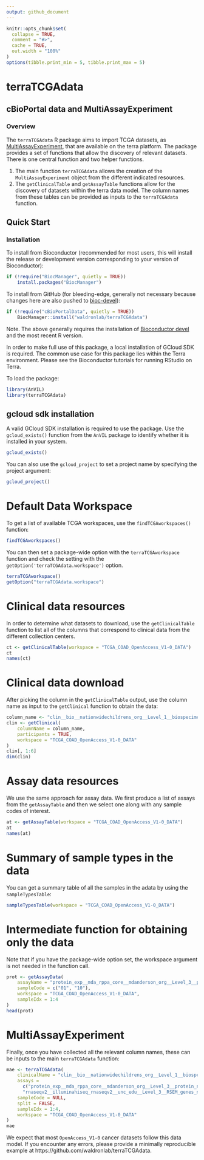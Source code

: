 ```yaml
---
output: github_document
---
```


```r
knitr::opts_chunk$set(
  collapse = TRUE,
  comment = "#>",
  cache = TRUE,
  out.width = "100%"
)
options(tibble.print_min = 5, tibble.print_max = 5)
```

# terraTCGAdata

## cBioPortal data and MultiAssayExperiment

### Overview

The `terraTCGAdata` R package aims to import TCGA datasets, as
[MultiAssayExperiment][1], that are available on the terra platform. The
package provides a set of functions that allow the discovery of
relevant datasets. There is one central function and two helper functions.

1. The main function `terraTCGAdata` allows the creation of the
`MultiAssayExperiment` object from the different indicated resources.
2. The `getClinicalTable` and `getAssayTable` functions allow for the discovery
of datasets within the terra data model. The column names from these
tables can be provided as inputs to the `terraTCGAdata` function.

[1]: http://bioconductor.org/packages/MultiAssayExperiment/

## Quick Start

### Installation

To install from Bioconductor (recommended for most users, this will install the
release or development version corresponding to your version of Bioconductor):

```r
if (!require("BiocManager", quietly = TRUE))
    install.packages("BiocManager")
```

To install from GitHub (for bleeding-edge, generally not necessary because
changes here are also pushed to [bioc-devel][2]):

```r
if (!require("cBioPortalData", quietly = TRUE))
    BiocManager::install("waldronlab/terraTCGAdata")
```

Note. The above generally requires the installation of [Bioconductor devel][2]
and the most recent R version.

[2]: https://contributions.bioconductor.org/use-devel.html?q=devel#mid-october

In order to make full use of this package, a local installation of GCloud
SDK is required. The common use case for this package lies within the
Terra environment. Please see the Bioconductor tutorials for running RStudio
on Terra.

To load the package:

```r
library(AnVIL)
library(terraTCGAdata)
```

## gcloud sdk installation

A valid GCloud SDK installation is required to use the package. Use the
`gcloud_exists()` function from the `AnVIL` package to identify
whether it is installed in your system.

```r
gcloud_exists()
```

You can also use the `gcloud_project` to set a project name by specifying
the project argument:

```r
gcloud_project()
```

# Default Data Workspace

To get a list of available TCGA workspaces, use the `findTCGAworkspaces()`
function:

```r
findTCGAworkspaces()
```

You can then set a package-wide option with the `terraTCGAworkspace` function
and check the setting with the `getOption('terraTCGAdata.workspace')` option.

```r
terraTCGAworkspace()
getOption("terraTCGAdata.workspace")
```

# Clinical data resources

In order to determine what datasets to download, use the `getClinicalTable`
function to list all of the columns that correspond to clinical data
from the different collection centers.

```r
ct <- getClinicalTable(workspace = "TCGA_COAD_OpenAccess_V1-0_DATA")
ct
names(ct)
```

# Clinical data download

After picking the column in the `getClinicalTable` output, use the column
name as input to the `getClinical` function to obtain the data:

```r
column_name <- "clin__bio__nationwidechildrens_org__Level_1__biospecimen__clin"
clin <- getClinical(
    columnName = column_name,
    participants = TRUE,
    workspace = "TCGA_COAD_OpenAccess_V1-0_DATA"
)
clin[, 1:6]
dim(clin)
```

# Assay data resources

We use the same approach for assay data. We first produce a list of assays
from the `getAssayTable` and then we select one along with any sample
codes of interest.

```r
at <- getAssayTable(workspace = "TCGA_COAD_OpenAccess_V1-0_DATA")
at
names(at)
```

# Summary of sample types in the data

You can get a summary table of all the samples in the adata by using the
`sampleTypesTable`:

```r
sampleTypesTable(workspace = "TCGA_COAD_OpenAccess_V1-0_DATA")
```

# Intermediate function for obtaining only the data

Note that if you have the package-wide option set, the workspace argument
is not needed in the function call.

```r
prot <- getAssayData(
    assayName = "protein_exp__mda_rppa_core__mdanderson_org__Level_3__protein_normalization__data",
    sampleCode = c("01", "10"),
    workspace = "TCGA_COAD_OpenAccess_V1-0_DATA",
    sampleIdx = 1:4
)
head(prot)
```

# MultiAssayExperiment

Finally, once you have collected all the relevant column names,
these can be inputs to the main `terraTCGAdata` function:

```r
mae <- terraTCGAdata(
    clinicalName = "clin__bio__nationwidechildrens_org__Level_1__biospecimen__clin",
    assays =
      c("protein_exp__mda_rppa_core__mdanderson_org__Level_3__protein_normalization__data",
      "rnaseqv2__illuminahiseq_rnaseqv2__unc_edu__Level_3__RSEM_genes_normalized__data"),
    sampleCode = NULL,
    split = FALSE,
    sampleIdx = 1:4,
    workspace = "TCGA_COAD_OpenAccess_V1-0_DATA"
)
mae
```

We expect that most `OpenAccess_V1-0` cancer datasets follow this data model.
If you encounter any errors, please provide a minimally reproducible example
at https://github.com/waldronlab/terraTCGAdata.
